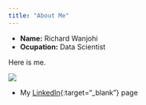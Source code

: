 ```yaml
---
title: "About Me"
---
```


- __Name:__ Richard Wanjohi
- __Ocupation:__ Data Scientist

Here is me. 


![](me.jpg)


- My [LinkedIn](www.linkedin.com/in/richard-wanjohi-ph-d-90875323){:target="_blank"} page

